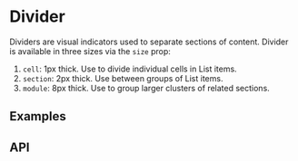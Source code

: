 


# Divider

Dividers are visual indicators used to separate sections of content. Divider is available in
three sizes via the `size` prop:

1. `cell`: 1px thick. Use to divide individual cells in List items.
2. `section`: 2px thick. Use between groups of List items.
3. `module`: 8px thick. Use to group larger clusters of related sections.

## Examples

<Example title="Basic" path="divider/basic.tsx">
  <DividerBasic />
</Example>

## API

<Exports
  component={DividerExports}
  title="Divider exports"
  path="baseui/divider"
/>
